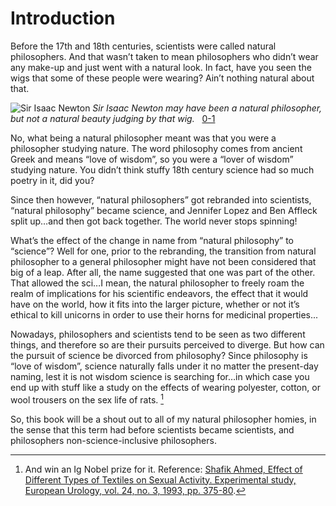 
# Introduction

Before the 17th and 18th centuries, scientists were called natural philosophers. And that wasn’t taken to mean philosophers who didn’t wear any make-up and just went with a natural look. In fact, have you seen the wigs that some of these people were wearing? Ain’t nothing natural about that.

![Sir Isaac Newton](../../public/images/understanding-our-whole/introduction/isaac-newton.jpg)
<span style={imgDescStyle}><em>Sir Isaac Newton may have been a natural philosopher, but not a natural beauty judging by that wig. &nbsp; </em> [0-1](/understanding-our-whole/image-sources)</span>

No, what being a natural philosopher meant was that you were a philosopher studying nature. The word philosophy comes from ancient Greek and means “love of wisdom”, so you were a “lover of wisdom” studying nature. You didn’t think stuffy 18th century science had so much poetry in it, did you?

Since then however, “natural philosophers” got rebranded into scientists, “natural philosophy” became science, and Jennifer Lopez and Ben Affleck split up…and then got back together. The world never stops spinning!

What’s the effect of the change in name from “natural philosophy” to “science”? Well for one, prior to the rebranding, the transition from natural philosopher to a general philosopher might have not been considered that big of a leap. After all, the name suggested that one was part of the other. That allowed the sci…I mean, the natural philosopher to freely roam the realm of implications for his scientific endeavors, the effect that it would have on the world, how it fits into the larger picture, whether or not it’s ethical to kill unicorns in order to use their horns for medicinal properties...

Nowadays, philosophers and scientists tend to be seen as two different things, and therefore so are their pursuits perceived to diverge. But how can the pursuit of science be divorced from philosophy? Since philosophy is “love of wisdom”, science naturally falls under it no matter the present-day naming, lest it is not wisdom science is searching for…in which case you end up with stuff like a study on the effects of wearing polyester, cotton, or wool trousers on the sex life of rats. [^1]

So, this book will be a shout out to all of my natural philosopher homies, in the sense that this term had before scientists became scientists, and philosophers non-science-inclusive philosophers.
<br/>



[^1]: And win an Ig Nobel prize for it. Reference: [Shafik Ahmed, Effect of Different Types of Textiles on Sexual Activity. Experimental study, European Urology, vol. 24, no. 3, 1993, pp. 375-80](http://europepmc.org/article/med/8262106).